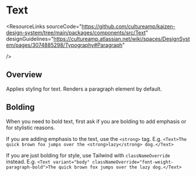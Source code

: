 
<Meta of={TextStories} />

# Text

<ResourceLinks
  sourceCode="https://github.com/cultureamp/kaizen-design-system/tree/main/packages/components/src/Text"
  designGuidelines="https://cultureamp.atlassian.net/wiki/spaces/DesignSystem/pages/3074885298/Typography#Paragraph"
  
/>

<KAIOInstallation exportNames="Text" />

## Overview

Applies styling for text. Renders a paragraph element by default.

<Canvas of={TextStories.Playground} />
<Controls of={TextStories.Playground} />

## Bolding

When you need to bold text, first ask if you are bolding to add emphasis or for stylistic reasons.

If you are adding emphasis to the text, use the `<strong>` tag. E.g. `<Text>The quick brown fox jumps over the <strong>lazy</strong> dog.</Text>`

If you are just bolding for style, use Tailwind with `classNameOverride` instead. E.g. `<Text variant="body" classNameOverride="font-weight-paragraph-bold">The quick brown fox jumps over the lazy dog.</Text>`
